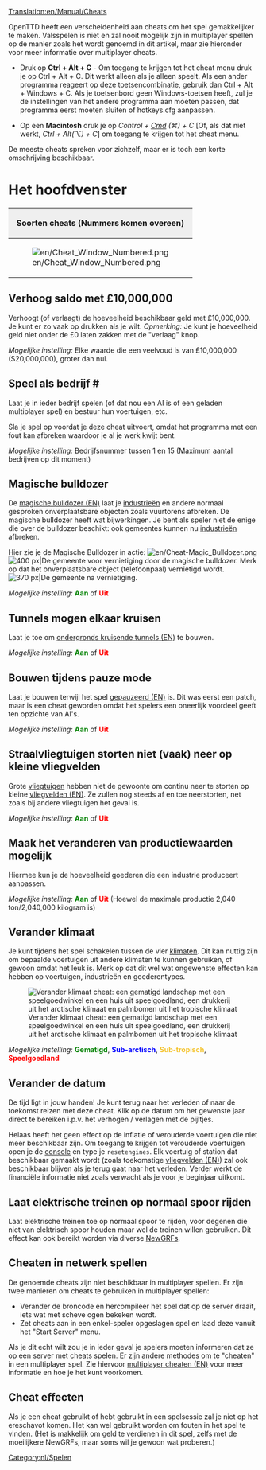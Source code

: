 [[Translation:en/Manual/Cheats]]
{{nl/Inhoudsopgave}}{{nl/Waarschuwing| Door het gebruik van cheats verraad je je collega-concurrenten. Houd in gedachten dat een dergelijke schande zal worden herinnerd voor de eeuwigheid (Dit betekent dat het gebruik van cheats zal worden vastgelegd in het opgeslagen spel).}}

OpenTTD heeft een verscheidenheid aan cheats om het spel gemakkelijker te maken. Valsspelen is niet en zal nooit mogelijk zijn in multiplayer spellen op de manier zoals het wordt genoemd in dit artikel, maar zie hieronder voor meer informatie over multiplayer cheats.

* Druk op '''Ctrl + Alt + C''' - Om toegang te krijgen tot het cheat menu druk je op Ctrl + Alt + C. Dit werkt alleen als je alleen speelt. Als een ander programma reageert op deze toetsencombinatie, gebruik dan Ctrl + Alt + Windows + C. Als je toetsenbord geen Windows-toetsen heeft, zul je de instellingen van het andere programma aan moeten passen, dat programma eerst moeten sluiten of hotkeys.cfg aanpassen.

* Op een '''Macintosh''' druk je op ''Control + <span class="plainlinks">[http://nl.wikipedia.org/wiki/Command Cmd]</span> (&#x2318;) + C'' [Of, als dat niet werkt, ''Ctrl + Alt(⌥) + C''] om toegang te krijgen tot het cheat menu.

De meeste cheats spreken voor zichzelf, maar er is toch een korte omschrijving beschikbaar.

=Het hoofdvenster=
{|border="2" cellspacing="4" cellpadding="3" rules="all" style="margin:1em 1em 1em 0; border:solid 1px #AAAAAA;"
!colspan="4" style="background:#efefef;"| Soorten cheats (Nummers komen overeen)
|-
| rowspan="10"|[[File:en/Cheat Window Numbered.png|frame|center]]
| style="background:#efefef;"|'''Type'''
|-
| [[nl/Manual/Cheats#Verhoog_saldo_met_.C2.A310.2C000.2C000|1. Verhoog saldo]]
|-
| [[nl/Manual/Cheats#Speel_als_bedrijf_.23|2. Speel als bedrijf]]
|-
| [[nl/Manual/Cheats#Magische_bulldozer|3. Magische Bulldozer]]
|-
| [[nl/Manual/Cheats#Tunnels_mogen_elkaar_kruisen|4. Tunnels kruisen]]
|-
| [[nl/Manual/Cheats#Bouwen_tijdens_pauze_mode|5. Bouw in Pauze]]
|-
| [[nl/Manual/Cheats#Straalvliegtuigen_storten_niet_.28vaak.29_neer_op_kleine_vliegvelden|6. Geen kleine vliegtuigen crash]]
|-
| [[nl/Manual/Cheats#Maak_het_veranderen_van_productiewaarden_mogelijk|7. Verander productiewaarden]]
|-
| [[nl/Manual/Cheats#Verander_klimaat|8. Verander klimaat]]
|-
| [[nl/Manual/Cheats#Verander_de_datum|9. Verander datum]]
|}

==Verhoog saldo met £10,000,000==
Verhoogt (of verlaagt) de hoeveelheid beschikbaar geld met £10,000,000. Je kunt er zo vaak op drukken als je wilt. ''Opmerking:'' Je kunt je hoeveelheid geld niet onder de £0 laten zakken met de "verlaag" knop.

''Mogelijke instelling:'' Elke waarde die een veelvoud is van £10,000,000 ($20,000,000), groter dan nul.

==Speel als bedrijf #==
Laat je in ieder bedrijf spelen (of dat nou een AI is of een geladen multiplayer spel) en bestuur hun voertuigen, etc.

Sla je spel op voordat je deze cheat uitvoert, omdat het programma met een fout kan afbreken waardoor je al je werk kwijt bent.

''Mogelijke instelling:'' Bedrijfsnummer tussen 1 en 15 (Maximum aantal bedrijven op dit moment)

==Magische bulldozer==
De [[en/Archive/Manual/Magic bulldozer|magische bulldozer (EN)]] laat je [[nl/Manual/Industrie|industrieën]] en andere normaal gesproken onverplaatsbare objecten zoals vuurtorens afbreken. De magische bulldozer heeft wat bijwerkingen. Je bent als speler niet de enige die over de bulldozer beschikt: ook gemeentes kunnen nu [[nl/Manual/Industrie|industrieën]] afbreken.

Hier zie je de Magische Bulldozer in actie: [[File:en/Cheat-Magic Bulldozer.png]]
[[File:en/Town Before.png|thumb|left|400 px|De gemeente voor vernietiging door de magische bulldozer. Merk op dat het onverplaatsbare object (telefoonpaal) vernietigd wordt.]]
[[File:en/Town After.png|thumb|center|370 px|De gemeente na vernietiging.]]
{{en/-}}

''Mogelijke instelling:'' <span style="color:green">'''Aan'''</span> of <span style="color:red">'''Uit'''</span>

==Tunnels mogen elkaar kruisen==
Laat je toe om [[en/Archive/Manual/Crossing tunnels|ondergronds kruisende tunnels (EN)]] te bouwen.

''Mogelijke instelling:'' <span style="color:green">'''Aan'''</span> of <span style="color:red">'''Uit'''</span>

==Bouwen tijdens pauze mode==
{{nl/Opmerking|Dit is niet langer een cheat sinds 1.1.0, maar een geavanceerde instelling beschikbaar in het [[nl/Archive/Manual/Settings/Geavanceerde instellingen|geavanceerde instellingen]] menu, welke je meer controle verschaft over wat er tijdens de pauze gebouwd mag worden.}}
Laat je bouwen terwijl het spel [[en/Archive/Manual/Settings/Build in pause|gepauzeerd (EN)]] is. Dit was eerst een patch, maar is een cheat geworden omdat het spelers een oneerlijk voordeel geeft ten opzichte van AI's.

''Mogelijke instelling:'' <span style="color:green">'''Aan'''</span> of <span style="color:red">'''Uit'''</span>

==Straalvliegtuigen storten niet (vaak) neer op kleine vliegvelden==
Grote [[nl/Manual/Vliegtuigen|vliegtuigen]] hebben niet de gewoonte om continu neer te storten op kleine [[en/Manual/Airports|vliegvelden (EN)]]. Ze zullen nog steeds af en toe neerstorten, net zoals bij andere vliegtuigen het geval is.

''Mogelijke instelling:'' <span style="color:green">'''Aan'''</span> of <span style="color:red">'''Uit'''</span>

==Maak het veranderen van productiewaarden mogelijk==

Hiermee kun je de hoeveelheid goederen die een industrie produceert aanpassen.

''Mogelijke instelling:'' <span style="color:green">'''Aan'''</span> of <span style="color:red">'''Uit'''</span> (Hoewel de maximale productie 2,040 ton/2,040,000 kilogram is)

==Verander klimaat==
Je kunt tijdens het spel schakelen tussen de vier [[nl/Manual/Klimaat|klimaten]]. Dit kan nuttig zijn om bepaalde voertuigen uit andere klimaten te kunnen gebruiken, of gewoon omdat het leuk is. Merk op dat dit wel wat ongewenste effecten kan hebben op voertuigen, industrieën en goederentypes.

[[File:en/Switch climate.png|center|frame|Verander klimaat cheat: een gematigd landschap met een speelgoedwinkel en een huis uit speelgoedland, een drukkerij uit het arctische klimaat en palmbomen uit het tropische klimaat]]

''Mogelijke instelling:'' <span style="color:green">'''Gematigd'''</span>, <span style="color:blue">'''Sub-arctisch'''</span>, <span style="color:#f4c430">'''Sub-tropisch'''</span>, <span style="color:red">'''Speelgoedland'''</span>

==Verander de datum==
De tijd ligt in jouw handen! Je kunt terug naar het verleden of naar de toekomst reizen met deze cheat. Klik op de datum om het gewenste jaar direct te bereiken i.p.v. het verhogen / verlagen met de pijltjes.

Helaas heeft het geen effect op de inflatie of verouderde voertuigen die niet meer beschikbaar zijn. Om toegang te krijgen tot verouderde voertuigen open je de [[nl/Manual/Console|console]] en type je <code>resetengines</code>. Elk voertuig of station dat beschikbaar gemaakt wordt (zoals toekomstige [[en/Manual/Airports|vliegvelden (EN)]]) zal ook beschikbaar blijven als je terug gaat naar het verleden. Verder werkt de financiële informatie niet zoals verwacht als je voor je beginjaar uitkomt.

==Laat elektrische treinen op normaal spoor rijden==
{{nl/Opmerking|Dit is niet langer een cheat sinds 0.7.0, maar een [[nl/Archive/Manual/Settings/Geavanceerde instellingen|geavanceerde instelling]] waarmee geëlektrificeerd spoor geheel uitgeschakeld wordt.}}
Laat elektrische treinen toe op normaal spoor te rijden, voor degenen die niet van elektrisch spoor houden maar wel de treinen willen gebruiken. Dit effect kan ook bereikt worden via diverse [[nl/Manual/NewGRF|NewGRF]]s.

==Cheaten in netwerk spellen==
De genoemde cheats zijn niet beschikbaar in multiplayer spellen. Er zijn twee manieren om cheats te gebruiken in multiplayer spellen:
* Verander de broncode en hercompileer het spel dat op de server draait, iets wat met scheve ogen bekeken wordt.
* Zet cheats aan in een enkel-speler opgeslagen spel en laad deze vanuit het "Start Server" menu.

Als je dit echt wilt zou je in ieder geval je spelers moeten informeren dat ze op een server met cheats spelen. Er zijn andere methodes om te "cheaten" in een multiplayer  spel. Zie hiervoor [[en/Community/Multiplayer cheating|multiplayer cheaten (EN)]] voor meer informatie en hoe je het kunt voorkomen.

==Cheat effecten==
Als je een cheat gebruikt of hebt gebruikt in een spelsessie zal je niet op het ereschavot komen. Het kan wel gebruikt worden om fouten in het spel te vinden. (Het is makkelijk om geld te verdienen in dit spel, zelfs met de moeilijkere NewGRFs, maar soms wil je gewoon wat proberen.)

[[Category:nl/Spelen]]